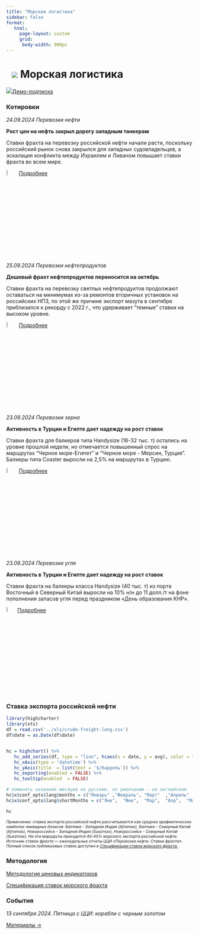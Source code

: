 ```yaml
---
title: "Морская логистика"
sidebar: false
format:
   html: 
     page-layout: custom
     grid:
      body-width: 900px
---
```


# ![](../images/icon-ship.svg) Морская логистика {.my-custom-class style="margin-left:3%;"}

![](../images/icon-subscription.svg)[Демо-подписка](../demo-subscription.qmd)

::: {.grid style="margin-left:0%"}
::: {.g-col-12 .g-col-sm-12 .g-col-xs-12 .g-col-xl-4 .g-col-md-6 .g-col-lg-6}
### Котировки

*24.09.2024 Перевозки нефти*

**Рост цен на нефть закрыл дорогу западным танкерам**

Ставки фрахта на перевозку российской нефти начали расти, поскольку российский рынок снова закрылся для западных судовладельцев, а эскалация конфликта между Израилем и Ливаном повышает ставки фрахта во всем мире.

![](../images/icon-locker.svg){width="6%"} [Подробнее](../demo-subscription.qmd)

*25.09.2024 Перевозки нефтепродуктов*

**Дешевый фрахт нефтепродуктов переносится на октябрь**

Ставки фрахта на перевозку светлых нефтепродуктов продолжают оставаться на минимумах из-за ремонтов вторичных установок на российских НПЗ, по этой же причине экспорт мазута в сентябре приблизился к рекорду с 2022 г., что удерживает "темные" ставки на высоком уровне.

![](../images/icon-locker.svg){width="6%"} [Подробнее](../demo-subscription.qmd)

*23.09.2024 Перевозки зерна*

**Активность в Турции и Египте дает надежду на рост ставок**

Ставки фрахта для балкеров типа Handysize (16-32 тыс. т) остались на уровне прошлой недели, но отмечается повышенный спрос на маршрутах "Черное море-Египет" и "Черное море - Мерсин, Турция". Балкеры типа Coaster выросли на 2,5% на маршрутах в Турцию.

![](../images/icon-locker.svg){width="6%"} [Подробнее](../demo-subscription.qmd)

*23.09.2024 Перевозки угля*

**Активность в Турции и Египте дает надежду на рост ставок**

Ставки фрахта на балкеры класса Handysize (40 тыс. т) из порта Восточный в Северный Китай выросли на 10% н/н до 11 долл./т на фоне пополнения запасов угля перед праздником «День образования КНР».

![](../images/icon-locker.svg){width="6%"}[Подробнее](../demo-subscription.qmd)
:::

::: {.g-col-12 .g-col-sm-12 .g-col-xs-12 .g-col-xl-4 .g-col-md-6 .g-col-lg-6}
### Ставка экспорта российской нефти

```r
library(highcharter)
library(xts)
df = read.csv('../xls/crude-freight-long.csv')
df$date = as.Date(df$date)


hc = highchart() %>% 
   hc_add_series(df, type = "line", hcaes(x = date, y = avg), color = "#1A4AFC", name = "Фрахт российской нефти") %>% 
   hc_xAxis(type = 'datetime') %>% 
   hc_yAxis(title  = list(text = '$/баррель')) %>% 
   hc_exporting(enabled = FALSE) %>% 
   hc_tooltip(enabled  = FALSE)

# поменять названия месяцев на русские. по умолчанию - на английском
hc$x$conf_opts$lang$months = c("Январь"	,"Февраль",	"Март"	,"Апрель"	,"Май",	"Июнь", "Июль",	"Август",	"Сентябрь",	"Октябрь",	"Ноябрь",	"Декабрь")
hc$x$conf_opts$lang$shortMonths = c("Янв", 	"Фев",	"Мар",	"Апр",	"Май",	"Июн",	"Июл",	"Авг",	"Сен",	"Окт",	"Ноя",	"Дек")

hc
```

[*Примечание: ставка экспорта российской нефти рассчитывается как среднее арифметическое наиболее ликвидных базисов: Балтика - Западная Индия (Aframax), Балтика - Северный Китай (Aframax), Новороссийск - Западная Индия (Suezmax), Новороссийск - Северный Китай (Suezmax). На эти маршруты приходится 40-45% морского экспорта российской нефти. Источник ставок фрахта — еженедельные отчеты ЦЦИ «Перевозки нефти. Ставки фрахта». Полный список публикуемых ставок доступен в [Спецификации ставок морского фрахта.](../methodology/specs-freight.qmd)*]{style="font-size:0.75em"}
:::
:::

::: {.grid style="margin-left:0%"}
::: {.g-col-12 .g-col-sm-12 .g-col-xs-12 .g-col-xl-4 .g-col-md-6 .g-col-lg-6}
### Методология

[Методология ценовых индикаторов](../methodology/methodology-benchmark-pbc.qmd)

[Спецификация ставок морского фрахта](../methodology/specs-freight.qmd)
:::

::: {.g-col-12 .g-col-sm-12 .g-col-xs-12 .g-col-xl-4 .g-col-md-6 .g-col-lg-6}
### События

*13 сентября 2024. Пятница с ЦЦИ: корабли с черным золотом*

[Материалы →](../events/2024-09-13-crude.qmd)
:::
:::
